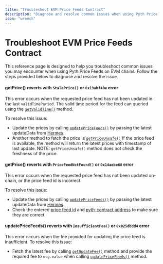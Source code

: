 ```yaml
---
title: "Troubleshoot EVM Price Feeds Contract"
description: "Diagnose and resolve common issues when using Pyth Price Feeds on EVM chains, including stale prices and insufficient fees."
icon: "wrench"
---
```


# Troubleshoot EVM Price Feeds Contract

This reference page is designed to help you troubleshoot common issues you may encounter when using Pyth Price Feeds on EVM chains.
Follow the steps provided below to diagnose and resolve the issue.

#### getPrice() reverts with `StalePrice()` or `0x19abf40e` error

This error occurs when the requested price feed has not been updated in the last `validTimePeriod`.
The valid time period for the feed can queried using the [`getValidTime()`](https://github.com/pyth-network/pyth-crosschain/blob/main/target_chains/ethereum/sdk/solidity/AbstractPyth.sol#L22) method.

To resolve this issue:

- Update the prices by calling [`updatePriceFeeds()`]("https://github.com/pyth-network/pyth-crosschain/blob/main/target_chains/ethereum/sdk/solidity/AbstractPyth.sol#L88")
  by passing the latest updateData from [Hermes](https://hermes.pyth.network/docs/#/rest/latest_vaas).
- Another method to fetch the price is [`getPriceUnsafe()`](https://github.com/pyth-network/pyth-crosschain/blob/main/target_chains/ethereum/sdk/solidity/AbstractPyth.sol#L41)
  If the price feed is available, the method will return the latest prices with timestamp of last update.
  NOTE: `getPriceUnsafe()` method does not check the freshness of the price.

#### getPrice() reverts with `PriceFeedNotFound()` or `0x14aebe68` error

This error occurs when the requested price feed has not been updated on-chain, or the price feed id is incorrect.

To resolve this issue:

- Update the prices by calling [`updatePriceFeeds()`](https://api-reference.pyth.network/price-feeds/evm/updatePriceFeeds)
  by passing the latest updateData from [Hermes](https://hermes.pyth.network/docs/#/rest/latest_vaas).
- Check the entered [price feed id](../price-feeds.mdx) and [pyth-contract address](https://docs.pyth.network/price-feeds/contract-addresses/evm) to make sure they are correct.

#### updatePriceFeeds() reverts with `InsufficientFee()` or `0x025dbdd4` error

This error occurs when the fee provided for updating the price feed is insufficient.
To resolve this issue:

- Fetch the latest fee by calling [`getUpdateFee()`](https://github.com/pyth-network/pyth-crosschain/blob/main/target_chains/ethereum/sdk/solidity/IPyth.sol#L112) method and
  provide the required fee to `msg.value` when calling [`updatePriceFeeds()`](https://github.com/pyth-network/pyth-crosschain/blob/main/target_chains/ethereum/sdk/solidity/IPyth.sol#L112) method.
